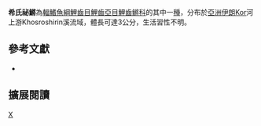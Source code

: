 {{Speciesbox 
| taxon = Aphanius shirini
| status = NE
| status_system = IUCN3.1
| authority = [[Gholami|Gholami]], [[Esmaeili|Esmaeili]], [[Erpenbeck|Erpenbeck]] & [[Reichenbacher|Reichenbacher]],2013
| synonyms = 
}}
'''希氏祕鱂'''為[[輻鰭魚綱|輻鰭魚綱]][[鯉齒目|鯉齒目]][[鯉齒亞目|鯉齒亞目]][[鯉齒鱂科|鯉齒鱂科]]的其中一[[種|種]]，分布於[[亞洲|亞洲]][[伊朗|伊朗]]Kor河上游Khosroshirin溪流域，體長可達3公分，生活習性不明。
== 參考文獻 ==
*{{FishBase_species|genus=Aphanius|species=shirini|year=2014|month=10}}

== 擴展閱讀 ==
{{refbegin}}
{{wikispecies-inline|Aphanius shirini|希氏祕鱂}}
{{refend}}
{{Taxonbar|from=Q21242092}}

[[Category:祕鱂屬|X]]


{{魚類小作品}}